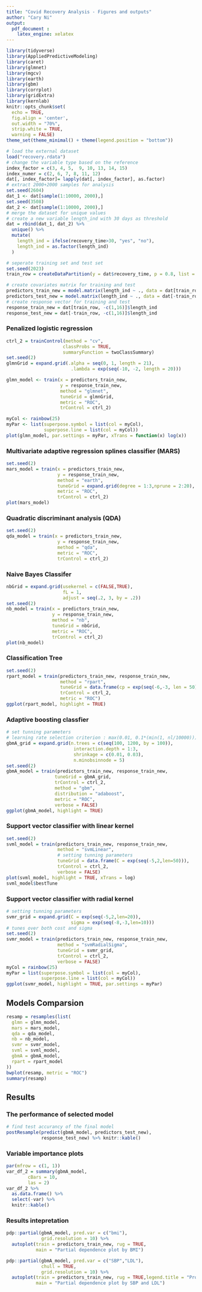 ```yaml
---
title: "Covid Recovery Analysis - Figures and outputs"
author: "Cary Ni"
output: 
  pdf_document :
    latex_engine: xelatex
---
```


```r
library(tidyverse)
library(AppliedPredictiveModeling)
library(caret)
library(glmnet)
library(mgcv)
library(earth)
library(gbm)
library(corrplot)
library(gridExtra)
library(kernlab)
knitr::opts_chunk$set(
  echo = TRUE,
  fig.align = 'center',
  out.width = "70%",
  strip.white = TRUE,
  warning = FALSE)
theme_set(theme_minimal() + theme(legend.position = "bottom"))
```

```r
# load the external dataset 
load("recovery.rdata")
# change the variable type based on the reference
index_factor = c(3, 4, 5,  9, 10, 13, 14, 15)
index_numer = c(2, 6, 7, 8, 11, 12)
dat[, index_factor]= lapply(dat[, index_factor], as.factor)
# extract 2000+2000 samples for analysis
set.seed(2604)
dat_1 <- dat[sample(1:10000, 2000),]
set.seed(3508)
dat_2 <- dat[sample(1:10000, 2000),]
# merge the dataset for unique values
# create a new variable length_ind with 30 days as threshold 
dat = rbind(dat_1, dat_2) %>% 
  unique() %>% 
  mutate(
    length_ind = ifelse(recovery_time>30, "yes", "no"),
    length_ind = as.factor(length_ind)
  ) 

# seperate training set and test set
set.seed(2023)
train_row = createDataPartition(y = dat$recovery_time, p = 0.8, list = FALSE)
```

```r
# create covariates matrix for training and test
predictors_train_new = model.matrix(length_ind ~ ., data = dat[train_row, -c(1,16)])[, -1]
predictors_test_new = model.matrix(length_ind ~ ., data = dat[-train_row, -c(1,16)])[, -1]
# create response vector for training and test
response_train_new = dat[train_row, -c(1,16)]$length_ind
response_test_new = dat[-train_row, -c(1,16)]$length_ind
```


### Penalized logistic regression

```r
ctrl_2 = trainControl(method = "cv",
                     classProbs = TRUE,
                     summaryFunction = twoClassSummary)
set.seed(2)
glmnGrid = expand.grid(.alpha = seq(0, 1, length = 21),
                        .lambda = exp(seq(-10, -2, length = 20)))

glmn_model <- train(x = predictors_train_new,
                    y = response_train_new,
                    method = "glmnet",
                    tuneGrid = glmnGrid,
                    metric = "ROC",
                    trControl = ctrl_2)

myCol <- rainbow(25)
myPar <- list(superpose.symbol = list(col = myCol),
              superpose.line = list(col = myCol))
plot(glmn_model, par.settings = myPar, xTrans = function(x) log(x))
```

### Multivariate adaptive regression splines classifier (MARS)

```r
set.seed(2)
mars_model = train(x = predictors_train_new,
                   y = response_train_new,
                   method = "earth",
                   tuneGrid = expand.grid(degree = 1:3,nprune = 2:20),
                   metric = "ROC",
                   trControl = ctrl_2)
plot(mars_model)
```

### Quadratic discriminant analysis (QDA)

```r
set.seed(2)
qda_model = train(x = predictors_train_new,
                   y = response_train_new,
                   method = "qda",
                   metric = "ROC",
                   trControl = ctrl_2)
```

### Naive Bayes Classifer

```r
nbGrid = expand.grid(usekernel = c(FALSE,TRUE),
                     fL = 1,
                     adjust = seq(.2, 3, by = .2))
set.seed(2)
nb_model = train(x = predictors_train_new,
                 y = response_train_new,
                 method = "nb",
                 tuneGrid = nbGrid,
                 metric = "ROC",
                 trControl = ctrl_2)
plot(nb_model)
```


### Classification Tree

```r
set.seed(2)
rpart_model = train(predictors_train_new, response_train_new,
                    method = "rpart",
                    tuneGrid = data.frame(cp = exp(seq(-6,-3, len = 50))),
                    trControl = ctrl_2,
                    metric = "ROC")
ggplot(rpart_model, highlight = TRUE)
```

### Adaptive boosting classfier

```r
# set tunning parameters
# learning rate selection criterion : max(0.01, 0.1*(min(1, nl/10000)))
gbmA_grid = expand.grid(n.trees = c(seq(100, 1200, by = 100)),
                         interaction.depth = 1:3,
                         shrinkage = c(0.01, 0.03),
                         n.minobsinnode = 5)
set.seed(2)
gbmA_model = train(predictors_train_new, response_train_new,
                  tuneGrid = gbmA_grid,
                  trControl = ctrl_2,
                  method = "gbm",
                  distribution = "adaboost",
                  metric = "ROC",
                  verbose = FALSE)
ggplot(gbmA_model, highlight = TRUE)
```

### Support vector classifier with linear kernel

```r
set.seed(2)
svml_model = train(predictors_train_new, response_train_new,
                   method = "svmLinear",
                   # setting tunning parameters
                   tuneGrid = data.frame(C = exp(seq(-5,2,len=50))),
                   trControl = ctrl_2,
                   verbose = FALSE)
plot(svml_model, highlight = TRUE, xTrans = log)
svml_model$bestTune
```

### Support vector classifier with radial kernel

```r
# setting tunning parameters
svmr_grid = expand.grid(C = exp(seq(-5,2,len=20)),
                        sigma = exp(seq(-8,-3,len=10)))
# tunes over both cost and sigma
set.seed(2)
svmr_model = train(predictors_train_new, response_train_new,
                   method = "svmRadialSigma",
                   tuneGrid = svmr_grid,
                   trControl = ctrl_2,
                   verbose = FALSE)
myCol = rainbow(25)
myPar = list(superpose.symbol = list(col = myCol),
             superpose.line = list(col = myCol))
ggplot(svmr_model, highlight = TRUE, par.settings = myPar)
```

## Models Comparsion

```r
resamp = resamples(list(
  glmn = glmn_model,
  mars = mars_model,
  qda = qda_model,
  nb = nb_model,
  svmr = svmr_model,
  svml = svml_model,
  gbmA = gbmA_model,
  rpart = rpart_model
))
bwplot(resamp, metric = "ROC")
summary(resamp) 
```

## Results

### The performance of selected model
```r
# find test accurancy of the final model
postResample(predict(gbmA_model, predictors_test_new),
             response_test_new) %>% knitr::kable()
```

### Variable importance plots 

```r
par(mfrow = c(1, 1))
var_df_2 = summary(gbmA_model,
        cBars = 10,
        las = 2)  
var_df_2 %>% 
  as.data.frame() %>% 
  select(-var) %>% 
  knitr::kable()
```

### Results intepretation

```r
pdp::partial(gbmA_model, pred.var = c("bmi"),
             grid.resolution = 10) %>% 
  autoplot(train = predictors_train_new, rug = TRUE, 
           main = "Partial dependence plot by BMI") 

pdp::partial(gbmA_model, pred.var = c("SBP","LDL"),
             chull = TRUE,
             grid.resolution = 10) %>% 
  autoplot(train = predictors_train_new, rug = TRUE,legend.title = "Probability in Logit",
           main = "Partial dependence plot by SBP and LDL") 

```

